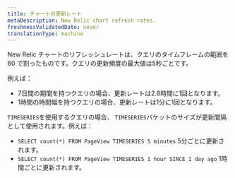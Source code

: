 ```yaml
---
title: チャートの更新レート
metaDescription: New Relic chart refresh rates.
freshnessValidatedDate: never
translationType: machine
---
```


New Relic チャートのリフレッシュレートは、クエリのタイムフレームの範囲を 60 で割ったものです。クエリの更新頻度の最大値は5秒ごとです。

例えば：

* 7日間の期間を持つクエリの場合、更新レートは2.8時間に1回となります。
* 1時間の時間幅を持つクエリの場合、更新レートは1分に1回となります。

`TIMESERIES`を使用するクエリの場合、 `TIMESERIES`バケットのサイズが更新間隔として使用されます。例えば：

* `SELECT count(*) FROM PageView TIMESERIES 5 minutes` 5分ごとに更新されます。
* `SELECT count(*) FROM PageView TIMESERIES 1 hour SINCE 1 day ago` 1時間ごとに更新されます。
